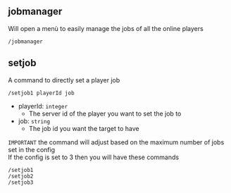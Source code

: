 ## jobmanager
Will open a menù to easily manage the jobs of all the online players
```shell showLineNumbers
/jobmanager
```

## setjob
A command to directly set a player job  
```shell showLineNumbers
/setjob1 playerId job
```
- playerId: `integer`
  - The server id of the player you want to set the job to
- job: `string`
  - The job id you want the target to have

`IMPORTANT` the command will adjust based on the maximum number of jobs set in the config  
If the config is set to 3 then you will have these commands
```shell showLineNumbers
/setjob1
/setjob2
/setjob3
```